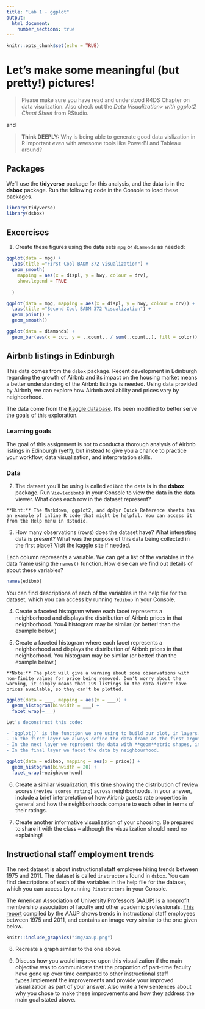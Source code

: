 ```yaml
---
title: "Lab 1 - ggplot"
output: 
  html_document:
    number_sections: true
---
```


```r
knitr::opts_chunk$set(echo = TRUE)
```
# Let's make some meaningful (but pretty!) pictures!

> Please make sure you have read and understood R4DS Chapter 
on data visulization.  Also check out the *Data 
Visualization> with ggplot2 Cheat Sheet* from RStudio.

and 

> **Think DEEPLY:** Why is being able to generate good data vislization in R important *even* with awesome tools like PowerBI and Tableau around? 

## Packages

We'll use the **tidyverse** package for this analysis, and the data is in the **dsbox** package. Run the following code in the Console to load these packages.

```r
library(tidyverse)
library(dsbox)
```


## Excercises
1. Create these figures using the data sets `mpg` or `diamonds` as needed:

```r
ggplot(data = mpg) +
  labs(title ="First Cool BADM 372 Visualization") +
  geom_smooth(
    mapping = aes(x = displ, y = hwy, colour = drv),
    show.legend = TRUE
      
  )
```

```r
ggplot(data = mpg, mapping = aes(x = displ, y = hwy, colour = drv)) +
  labs(title ="Second Cool BADM 372 Visualization") +
  geom_point() +
  geom_smooth()
```

```r
ggplot(data = diamonds) + 
  geom_bar(aes(x = cut, y = ..count.. / sum(..count..), fill = color))
```



## Airbnb listings in Edinburgh

This data comes from the `dsbox` package.  Recent development in Edinburgh regarding the growth of Airbnb and its impact on the housing market means a better understanding of the Airbnb listings is needed. Using data provided by Airbnb, we can explore how Airbnb availability and prices vary by neighborhood.

The data come from the [Kaggle database](https://www.kaggle.com/thoroc/edinburgh-inside-airbnb/version/2). It's 
been modified to better serve the goals of this exploration.

### Learning goals

The goal of this assignment is not to conduct a thorough analysis of Airbnb listings in Edinburgh (yet?), but instead to give you a  chance to practice your workflow, data visualization, and interpretation skills.

### Data 

2. The dataset you'll be using is called `edibnb` the data is in the **dsbox** package. Run `View(edibnb)` in your Console to view the data in the data viewer. What does each row in the dataset represent?

```marginfigure
**Hint:** The Markdown, ggplot2, and dplyr Quick Reference sheets has an example of inline R code that might be helpful. You can access it from the Help menu in RStudio.
```

3. How many observations (rows) does the dataset have? What interesting data is present?  What was the purpose of this data being collected in the first place?  Visit the kaggle site if needed.


Each column represents a variable. We can get a list of the variables in the data frame using the `names()` function.  How else can we find out details of about these variables?

```r
names(edibnb)
```

You can find descriptions of each of the variables in the help file for the dataset, which you can access by running `?edibnb` in your Console.


4. Create a faceted histogram where each facet represents a neighborhood and displays the distribution of Airbnb prices in that neighborhood. You4 histogram may be similar (or better! than the example below.)


5. Create a faceted histogram where each facet represents a neighborhood and displays the distribution of Airbnb prices in that neighborhood. You histogram may be similar (or better! than the example below.)

```marginfigure
**Note:** The plot will give a warning about some observations with non-finite values for price being removed. Don't worry about the warning, it simply means that 199 listings in the data didn't have prices available, so they can't be plotted.
```

```r
ggplot(data = ___, mapping = aes(x = ___)) +
  geom_histogram(binwidth = ___) +
  facet_wrap(~___)

Let's deconstruct this code: 

- `ggplot()` is the function we are using to build our plot, in layers.
- In the first layer we always define the data frame as the first argument. Then, we define the mappings between the variables in the dataset and the **aes**thetics of the plot (e.g. x and y coordinates, colors, etc.). 
- In the next layer we represent the data with **geom**etric shapes, in this case with a histogram. You should decide what makes a reasonable bin width for the histogram by trying out a few options.
- In the final layer we facet the data by neighbourhood.

```

```r
ggplot(data = edibnb, mapping = aes(x = price)) +
  geom_histogram(binwidth = 20) +
  facet_wrap(~neighbourhood)
```


6. Create a similar visualization, this time showing the distribution of review scores (`review_scores_rating`) across neighborhoods. In your answer, include a brief interpretation of how Airbnb guests rate properties in general and how the neighborhoods compare to each other in terms of their ratings.

7. Create another informative visualization of your choosing.  Be prepared to share it with the class -- although the visualization should need no explaining!

## Instructional staff employment trends

The next dataset is about instructional staff employee hiring trends between 1975 and 2011. 
The dataset is called `instructors` found in `dsbox`. You can find descriptions of each of the variables in the help file for the dataset, which you can access by running `?instructors` in your Console.

The American Association of University Professors (AAUP) is a nonprofit membership association of faculty and other academic professionals. [This report](https://www.aaup.org/sites/default/files/files/AAUP_Report_InstrStaff-75-11_apr2013.pdf) compiled by the AAUP shows trends in instructional staff employees between 1975 and 2011, and contains an image very similar to the one given below.


```r
knitr::include_graphics("img/aaup.png")
```


8. Recreate a graph similar to the one above.

9. Discuss how you would improve upon this visualization if the main objective was to communicate that the proportion of part-time faculty have gone up over time compared to 
other instructional staff types.Implement the improvements and provide your improved visualization as part of your answer. Also write a few sentences about why you chose to make these improvements and how they address the main goal stated above. 


